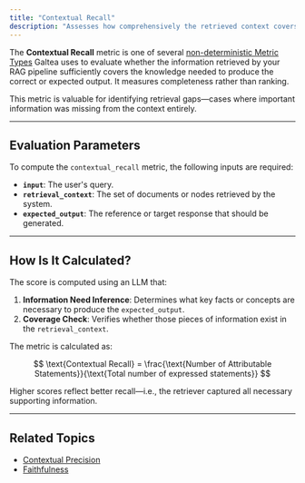 ```yaml
---
title: "Contextual Recall"
description: "Assesses how comprehensively the retrieved context covers the information needed to produce the expected output."
---
```


The **Contextual Recall** metric is one of several [non-deterministic Metric Types](/concepts/metric-type) Galtea uses to evaluate whether the information retrieved by your RAG pipeline sufficiently covers the knowledge needed to produce the correct or expected output. It measures completeness rather than ranking.

This metric is valuable for identifying retrieval gaps—cases where important information was missing from the context entirely.

---

## Evaluation Parameters

To compute the `contextual_recall` metric, the following inputs are required:

- **`input`**: The user's query.
- **`retrieval_context`**: The set of documents or nodes retrieved by the system.
- **`expected_output`**: The reference or target response that should be generated.

---

## How Is It Calculated?

The score is computed using an LLM that:

1. **Information Need Inference**: Determines what key facts or concepts are necessary to produce the `expected_output`.
2. **Coverage Check**: Verifies whether those pieces of information exist in the `retrieval_context`.

The metric is calculated as:

$$
\text{Contextual Recall} = \frac{\text{Number of Attributable Statements}}{\text{Total number of expressed statements}}
$$

Higher scores reflect better recall—i.e., the retriever captured all necessary supporting information.

---

## Related Topics

- [Contextual Precision](/concepts/product/metrics/contextual-precision)
- [Faithfulness](/concepts/product/metrics/faithfulness)